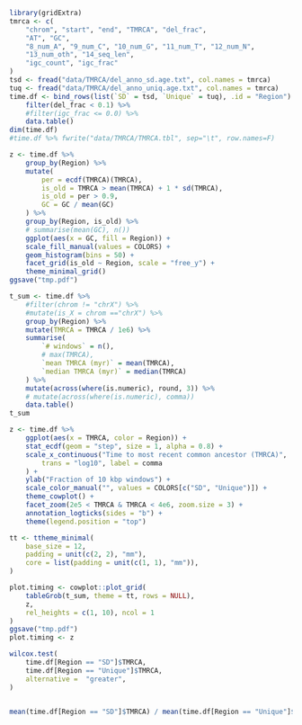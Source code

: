 ```r
library(gridExtra)
tmrca <- c(
    "chrom", "start", "end", "TMRCA", "del_frac",
    "AT", "GC",
    "8_num_A", "9_num_C", "10_num_G", "11_num_T", "12_num_N",
    "13_num_oth", "14_seq_len",
    "igc_count", "igc_frac"
)
tsd <- fread("data/TMRCA/del_anno_sd.age.txt", col.names = tmrca)
tuq <- fread("data/TMRCA/del_anno_uniq.age.txt", col.names = tmrca)
time.df <- bind_rows(list(`SD` = tsd, `Unique` = tuq), .id = "Region") %>%
    filter(del_frac < 0.1) %>%
    #filter(igc_frac <= 0.0) %>%
    data.table()
dim(time.df)
#time.df %>% fwrite("data/TMRCA/TMRCA.tbl", sep="\t", row.names=F)

z <- time.df %>%
    group_by(Region) %>%
    mutate(
        per = ecdf(TMRCA)(TMRCA),
        is_old = TMRCA > mean(TMRCA) + 1 * sd(TMRCA),
        is_old = per > 0.9,
        GC = GC / mean(GC)
    ) %>%
    group_by(Region, is_old) %>%
    # summarise(mean(GC), n())
    ggplot(aes(x = GC, fill = Region)) +
    scale_fill_manual(values = COLORS) +
    geom_histogram(bins = 50) +
    facet_grid(is_old ~ Region, scale = "free_y") +
    theme_minimal_grid()
ggsave("tmp.pdf")

t_sum <- time.df %>%
    #filter(chrom != "chrX") %>%
    #mutate(is_X = chrom =="chrX") %>%
    group_by(Region) %>%
    mutate(TMRCA = TMRCA / 1e6) %>%
    summarise(
        `# windows` = n(),
        # max(TMRCA),
        `mean TMRCA (myr)` = mean(TMRCA),
        `median TMRCA (myr)` = median(TMRCA)
    ) %>%
    mutate(across(where(is.numeric), round, 3)) %>%
    # mutate(across(where(is.numeric), comma))
    data.table()
t_sum

z <- time.df %>%
    ggplot(aes(x = TMRCA, color = Region)) +
    stat_ecdf(geom = "step", size = 1, alpha = 0.8) +
    scale_x_continuous("Time to most recent common ancestor (TMRCA)",
        trans = "log10", label = comma
    ) +
    ylab("Fraction of 10 kbp windows") +
    scale_color_manual("", values = COLORS[c("SD", "Unique")]) +
    theme_cowplot() +
    facet_zoom(2e5 < TMRCA & TMRCA < 4e6, zoom.size = 3) +
    annotation_logticks(sides = "b") +
    theme(legend.position = "top")

tt <- ttheme_minimal(
    base_size = 12,
    padding = unit(c(2, 2), "mm"),
    core = list(padding = unit(c(1, 1), "mm")),
)

plot.timing <- cowplot::plot_grid(
    tableGrob(t_sum, theme = tt, rows = NULL),
    z,
    rel_heights = c(1, 10), ncol = 1
)
ggsave("tmp.pdf")
plot.timing <- z

wilcox.test(
    time.df[Region == "SD"]$TMRCA,
    time.df[Region == "Unique"]$TMRCA,
    alternative =  "greater",
)


mean(time.df[Region == "SD"]$TMRCA) / mean(time.df[Region == "Unique"]$TMRCA)
```

